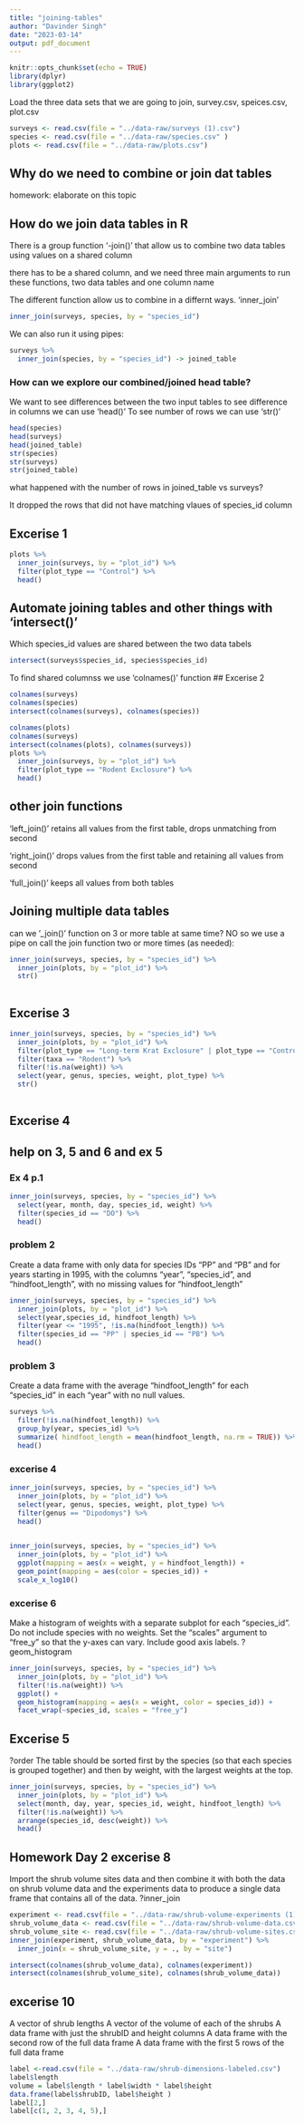 ```yaml
---
title: "joining-tables"
author: "Davinder Singh"
date: "2023-03-14"
output: pdf_document
---
```


```r
knitr::opts_chunk$set(echo = TRUE)
library(dplyr)
library(ggplot2)
```

Load the three data sets that we are going to join, survey.csv, speices.csv, plot.csv
```r
surveys <- read.csv(file = "../data-raw/surveys (1).csv")
species <- read.csv(file = "../data-raw/species.csv" )
plots <- read.csv(file = "../data-raw/plots.csv")
```

## Why do we need to combine or join dat tables

homework: elaborate on this topic

## How do we join data tables in R

There is a group function '-join()' that allow us to combine two data tables using values on a shared column

there has to be a shared column, and we need three main arguments to run these functions, two data tables and one column name

The different function allow us to combine in a differnt ways.
'inner_join'

```r
inner_join(surveys, species, by = "species_id")
```

We can also run it using pipes:
```r
surveys %>% 
  inner_join(species, by = "species_id") -> joined_table
```

### How can we explore our combined/joined head table?

We want to see differences between the two input tables to see difference in columns we can use 'head()'
To see number of rows we can use 'str()'
```r
head(species)
head(surveys)
head(joined_table)
str(species)
str(surveys)
str(joined_table)
```

what happened with the number of rows in joined_table vs surveys?

It dropped the rows that did not have matching vlaues of species_id column

## Excerise 1

```r
plots %>% 
  inner_join(surveys, by = "plot_id") %>% 
  filter(plot_type == "Control") %>% 
  head()
```

## Automate joining tables and other things with 'intersect()' 

Which species_id values are shared between the two data tabels
```r
intersect(surveys$species_id, species$species_id)
```

To find shared columnss we use 'colnames()' function
## Excerise 2
```r
colnames(surveys)
colnames(species)
intersect(colnames(surveys), colnames(species))
```
```r
colnames(plots)
colnames(surveys)
intersect(colnames(plots), colnames(surveys))
plots %>% 
  inner_join(surveys, by = "plot_id") %>% 
  filter(plot_type == "Rodent Exclosure") %>% 
  head()
```

## other join functions

'left_join()' retains all values from the first table, drops unmatching from second

'right_join()' drops values from the first table and retaining all values from second

'full_join()' keeps all values from both tables

## Joining multiple data tables
can we '_join()' function on 3 or more table at same time?
NO
so we use a pipe on call the join function two or more times (as needed):
```r
inner_join(surveys, species, by = "species_id") %>% 
  inner_join(plots, by = "plot_id") %>% 
  str()
  
```
## Excerise 3
```r
inner_join(surveys, species, by = "species_id") %>% 
  inner_join(plots, by = "plot_id") %>% 
  filter(plot_type == "Long-term Krat Exclosure" | plot_type == "Control") %>% 
  filter(taxa == "Rodent") %>% 
  filter(!is.na(weight)) %>% 
  select(year, genus, species, weight, plot_type) %>% 
  str()
  
```

## Excerise 4
## help on 3, 5 and 6 and ex 5
### Ex 4 p.1
```r
inner_join(surveys, species, by = "species_id") %>% 
  select(year, month, day, species_id, weight) %>% 
  filter(species_id == "DO") %>% 
  head()
```
### problem 2
Create a data frame with only data for species IDs "PP" and "PB" and for years starting in 1995, with the columns "year", "species_id", and "hindfoot_length", with no missing values for "hindfoot_length"
```r
inner_join(surveys, species, by = "species_id") %>% 
  inner_join(plots, by = "plot_id") %>% 
  select(year,species_id, hindfoot_length) %>% 
  filter(year <= "1995", !is.na(hindfoot_length)) %>% 
  filter(species_id == "PP" | species_id == "PB") %>% 
  head()

```
### problem 3
Create a data frame with the average "hindfoot_length" for each "species_id" in each "year" with no null values.
```r
surveys %>% 
  filter(!is.na(hindfoot_length)) %>% 
  group_by(year, species_id) %>% 
  summarize( hindfoot_length = mean(hindfoot_length, na.rm = TRUE)) %>% 
  head()
```

### excerise 4
```r
inner_join(surveys, species, by = "species_id") %>% 
  inner_join(plots, by = "plot_id") %>% 
  select(year, genus, species, weight, plot_type) %>%
  filter(genus == "Dipodomys") %>% 
  head()
  
```

```r
inner_join(surveys, species, by = "species_id") %>% 
  inner_join(plots, by = "plot_id") %>% 
  ggplot(mapping = aes(x = weight, y = hindfoot_length)) +
  geom_point(mapping = aes(color = species_id)) +
  scale_x_log10()
```
### excerise 6
Make a histogram of weights with a separate subplot for each "species_id". Do not include species with no weights. Set the "scales" argument to "free_y" so that the y-axes can vary. Include good axis labels.
?geom_histogram
```r
inner_join(surveys, species, by = "species_id") %>% 
  inner_join(plots, by = "plot_id") %>% 
  filter(!is.na(weight)) %>% 
  ggplot() + 
  geom_histogram(mapping = aes(x = weight, color = species_id)) +
  facet_wrap(~species_id, scales = "free_y")
```

## Excerise 5
?order
The table should be sorted first by the species (so that each species is grouped together) and then by weight, with the largest weights at the top.
```r
inner_join(surveys, species, by = "species_id") %>% 
  inner_join(plots, by = "plot_id") %>% 
  select(month, day, year, species_id, weight, hindfoot_length) %>% 
  filter(!is.na(weight)) %>% 
  arrange(species_id, desc(weight)) %>% 
  head()
```

## Homework Day 2 excerise 8
Import the shrub volume sites data and then combine it with both the data on shrub volume data and the experiments data to produce a single data frame that contains all of the data.
?inner_join
```r
experiment <- read.csv(file = "../data-raw/shrub-volume-experiments (1).csv")
shrub_volume_data <- read.csv(file = "../data-raw/shrub-volume-data.csv")
shrub_volume_site <- read.csv(file = "../data-raw/shrub-volume-sites.csv")
inner_join(experiment, shrub_volume_data, by = "experiment") %>% 
  inner_join(x = shrub_volume_site, y = ., by = "site") 
```

```r

intersect(colnames(shrub_volume_data), colnames(experiment))
intersect(colnames(shrub_volume_site), colnames(shrub_volume_data))

```

## excerise 10
A vector of shrub lengths
A vector of the volume of each of the shrubs
A data frame with just the shrubID and height columns
A data frame with the second row of the full data frame
A data frame with the first 5 rows of the full data frame
```r
label <-read.csv(file = "../data-raw/shrub-dimensions-labeled.csv")
label$length
volume = label$length * label$width * label$height
data.frame(label$shrubID, label$height )
label[2,]
label[c(1, 2, 3, 4, 5),]
```

